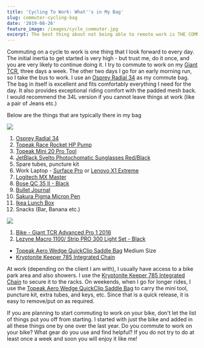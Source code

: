 ```yaml
---
title: 'Cycling To Work: What''s in My Bag'
slug: commuter-cycling-bag
date: '2019-08-26'
feature_image: /images/cycle_commuter.jpg
excerpt: The best thing about not being able to remote work is THE COMMUTE
---
```

Commuting on a cycle to work is one thing that I look forward to every day. The initial inertia to get started is very high - but trust me, do it once, and you are very likely to continue doing it. I try to commute to work on my [Giant TCR](https://www.giant-bicycles.com/au/tcr-advanced-pro-1-2016), three days a week. The other two days I go for an early morning run, so I take the bus to work. I use an [Osprey Radial 34](https://www.osprey.com/au/en/product/radial-34-RADIAL34.html) as my commute bag. The bag in itself is excellent and fits comfortably everything I need for the day. It also provides exceptional riding comfort with the padded mesh back. I would recommend the 34L version if you cannot leave things at work (like a pair of Jeans etc.)

Below are the things that are typically there in my bag

![](/images/cycle_commuter.jpg)

1.  [Osprey Radial 34](https://www.osprey.com/au/en/product/radial-34-RADIAL34.html)
2.  [Topeak Race Rocket HP Pump](https://www.topeak.com/global/en/products/mini-pumps/386-racerocket-hp)
3.  [Topeak Mini 20 Pro Tool](https://www.topeak.com/global/en/products/mini-tools/340-mini-20-pro)
4.  [JetBlack Svelto Photochomatic Sunglasses Red/Black](https://www.jetblackproducts.com/products/JBSG-SVEL-BD-FCP)
5.  Spare tubes, puncture kit
6.  Work Laptop - [Surface Pro](https://www.microsoft.com/en-au/p/surface-pro-5th-gen/8nkt9wttrbjk?activetab=pivot%3aoverviewtab) or [Lenovo X1 Extreme](https://www.lenovo.com/au/en/laptops/thinkpad/thinkpad-x/X1-Extreme-Gen-2/p/22TP2TXX1E2)
7.  [Logitech MX Master](/blog/review-six-months-and-counting-logitech-mx-master/)
8.  [Bose QC 35 II - Black](https://www.bose.com.au/en_au/products/headphones/over_ear_headphones/quietcomfort-35-wireless-ii.html)
9.  [Bullet Journal](https://www.officeworks.com.au/shop/officeworks/p/otto-a5-bullet-journal-240-page-black-fbp9909)
10.  [Sakura Pigma Micron Pen](https://www.pigmamicron.com)
11.  [Ikea Lunch Box](https://www.amazon.com/Ikea-packs-dark-turquoise-%C2%BDx5x2/dp/B074J5J5R6)
12.  Snacks (Bar, Banana etc.)

![](/images/cycle.jpg)

1.  [Bike - Giant TCR Advanced Pro 1 2016](https://www.giant-bicycles.com/au/tcr-advanced-pro-1-2016)
2.  [Lezyne Macro 1100/ Strip PRO 300 Light Set - Black](https://www.amazon.com/LEZYNE-Macro-Drive-1100XL-Strip/dp/B071W3V15M/)

-   [Topeak Aero Wedge QuickClip Saddle Bag](https://www.topeak.com/global/de/products/saddle-bags/129-aero-wedge-pack) Medium Size
-   [Kryptonite Keeper 785 Integrated Chain](https://www.kryptonitelock.com/en/products/product-information/current-key/000853.html)

At work (depending on the client I am with), I usually have access to a bike park area and also showers. I use the [Kryptonite Keeper 785 Integrated Chain](https://www.kryptonitelock.com/en/products/product-information/current-key/000853.html) to secure it to the racks. On weekends, when I go for longer rides, I use the [Topeak Aero Wedge QuickClip Saddle Bag](https://www.topeak.com/global/de/products/saddle-bags/129-aero-wedge-pack) to carry the mini tool, puncture kit, extra tubes, and keys, etc. Since that is a quick release, it is easy to remove/put on as required.

If you are planning to start commuting to work on your bike, don't let the list of things put you off from starting. I started with just the bike and added in all these things one by one over the last year. Do you commute to work on your bike? What gear do you use and find helpful? If you do not try to do at least once a week and soon you will enjoy it like me!
